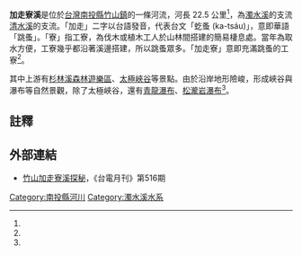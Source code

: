 {{Infobox river
| river_name = 加走寮溪
| native_name =
| other_name =
| etymology  = 「加走」二字為「[[跳蚤|跳蚤]]」[[台語|台語]]發音
| image_name =
| image_size =
| caption    =
| origin     = 烏松坑山
| mouth      = 瑞興橋
| progression = [[清水溪_(南投縣)|清水溪]]
| basin_countries =
| location   = [[竹山鎮_(台灣)|竹山鎮]]
| length     = {{convert|22.5|km|}}
| elevation  ={{convert|2288|m|}}
| mouth_elevation =
| discharge  =
| watershed  = 
| left_tribs =
| right_tribs =
}}

'''加走寮溪'''是位於[[台灣|台灣]][[南投縣|南投縣]][[竹山鎮_(台灣)|竹山鎮]]的一條河流，河長 22.5 公里<ref name="94年05月城鄉交流"/>，為[[濁水溪|濁水溪]]的支流[[清水溪_(南投縣)|清水溪]]的支流。「加走」二字以台語發音，代表台文「虼蚤 (ka-tsáu)」，意即華語「跳蚤」。「寮」指工寮，為伐木或植木工人於山林間搭建的簡易棲息處。當年為取水方便，工寮幾乎都沿著溪邊搭建，所以跳蚤眾多。「加走寮」意即充滿跳蚤的工寮<ref name="王豐仁"/>。

其中上游有[[杉林溪森林遊樂區|杉林溪森林遊樂區]]、[[太極峽谷|太極峽谷]]等景點。由於沿岸地形險峻，形成峽谷與瀑布等自然景觀，除了太極峽谷，還有[[青龍瀑布_(太極峽谷)|青龍瀑布]]、[[松瀧岩瀑布|松瀧岩瀑布]]<ref name="王豐仁"/>。

== 註釋 ==
{{Reflist| refs=
<ref name="王豐仁">{{cite web|language=zh-tw|url=http://twgeoref.moeacgs.gov.tw/GipOpenWeb/imgAction?f=/2013/20132408/0056.pdf|title=竹山與草嶺一帶峽瀑之美|author=王豐仁|publisher=中央地質調查所第32卷第2期|date=2013|accessdate=2015-09-08}}</ref>

<ref name="94年05月城鄉交流">{{cite web|language=zh-tw|url=http://www.tahr.taipei.gov.tw/ct.asp?xItem=27355&ctNode=3536&mp=124091|title=94年05月城鄉交流|author=|publisher=臺北市信義區公所|date=2013-06-11|accessdate=2015-08-18|archive-url=https://web.archive.org/web/20150924112832/http://www.tahr.taipei.gov.tw/ct.asp?xItem=27355&ctNode=3536&mp=124091|archive-date=2015-09-24|dead-url=yes}}</ref>
}}

==外部連結==
*[https://web.archive.org/web/20070217064343/http://www.taipower.com.tw/TaipowerWeb/upload/files/7/p34.pdf 竹山加走寮溪探秘]，《台電月刊》第516期

{{濁水溪}}

[[Category:南投縣河川|Category:南投縣河川]]
[[Category:濁水溪水系|Category:濁水溪水系]]